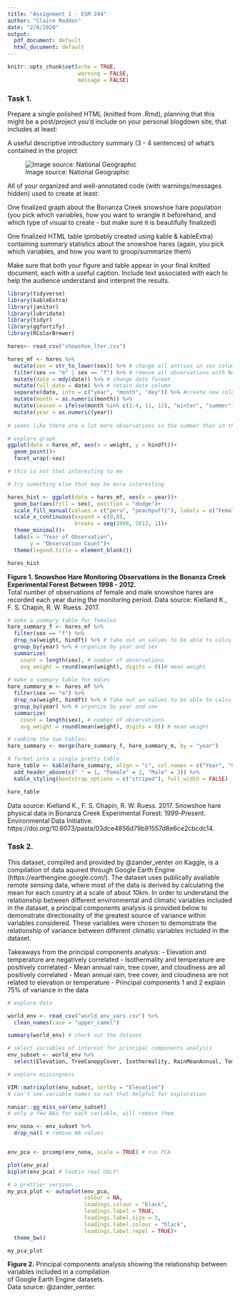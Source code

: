 ```yaml
---
title: "Assignment 1 - ESM 244"
author: "Claire Madden"
date: "2/6/2020"
output:
  pdf_document: default
  html_document: default
---
```


```r
knitr::opts_chunk$set(echo = TRUE, 
                      warning = FALSE,
                      message = FALSE)
```

### Task 1. 
 


Prepare a single polished HTML (knitted from .Rmd), planning that this might be a post/project you’d include on your personal blogdown site, that includes at least:

A useful descriptive introductory summary (3 - 4 sentences) of what’s contained in the project




![Image source: National Geographic](81736.jpg)


All of your organized and well-annotated code (with warnings/messages hidden) used to create at least:



One finalized graph about the Bonanza Creek snowshoe hare population (you pick which variables, how you want to wrangle it beforehand, and which type of visual to create - but make sure it is beautifully finalized)

One finalized HTML table (probably created using kable & kableExtra) containing summary statistics about the snowshoe hares (again, you pick which variables, and how you want to group/summarize them)

Make sure that both your figure and table appear in your final knitted document, each with a useful caption. Include text associated with each to help the audience understand and interpret the results. 


```r

library(tidyverse)
library(kableExtra)
library(janitor)
library(lubridate)
library(tidyr)
library(ggfortify)
library(RColorBrewer)

hares<- read_csv("showshoe_lter.csv") 

hares_mf <- hares %>% 
  mutate(sex = str_to_lower(sex)) %>% # change all entries in sex column to lower case
  filter(sex == "m" | sex == "f") %>% # remove all observations with NA or ? in sex
  mutate(date = mdy(date)) %>% # change date format
  mutate(full_date = date) %>% # retain date column
  separate(date, into = c("year", "month", "day")) %>% #create new columns with parsed date info
  mutate(month = as.numeric(month)) %>% 
  mutate(season = ifelse(month %in% c(1:4, 11, 12), "winter", "summer")) %>% # organize months into "summer" and "winter"
  mutate(year = as.numeric(year))
  
# seems like there are a lot more observations in the summer than in the winter so maybe not an interesting thing to use for visualization

# explore graph
ggplot(data = hares_mf, aes(x = weight, y = hindft))+
  geom_point()+
  facet_wrap(~sex)

# this is not that interesting to me


```

```r

# try something else that may be more interesting

hares_hist <- ggplot(data = hares_mf, aes(x = year))+
  geom_bar(aes(fill = sex), position = "dodge")+
  scale_fill_manual(values = c("peru", "peachpuff2"), labels = c("Female", "Male"))+
  scale_x_continuous(expand = c(0,0),
                     breaks = seq(1998, 2012, 1))+
  theme_minimal()+
  labs(x = "Year of Observation",
       y = "Observation Count")+
  theme(legend.title = element_blank())

hares_hist


```
        
**Figure 1. Snowshoe Hare Monitoring Observations in the Bonanza Creek Experimental Forest Between 1998 - 2012.**        
Total number of observations of female and male snowshoe hares are recorded each year during the monitoring period. 
Data source: Kielland K., F. S. Chapin, R. W. Ruess. 2017.




```r

# make a summary table for females
hare_summary_f <- hares_mf %>% 
  filter(sex == "f") %>% 
  drop_na(weight, hindft) %>% # take out an values to be able to calculate mean
  group_by(year) %>% # organize by year and sex
  summarize(
    count = length(sex), # number of observations
    avg_weight = round(mean(weight), digits = 0))# mean weight
    
# make a summary table for males
hare_summary_m <- hares_mf %>% 
  filter(sex == "m") %>% 
  drop_na(weight, hindft) %>% # take out an values to be able to calculate mean
  group_by(year) %>% # organize by year and sex
  summarize(
    count = length(sex), # number of observations
    avg_weight = round(mean(weight), digits = 0)) # mean weight

# combine the two tables!
hare_summary <- merge(hare_summary_f, hare_summary_m, by = "year")

# format into a single pretty table
hare_table <- kable(hare_summary, align = "c", col.names = c("Year", "Count", "Average Weight", "Count", "Average Weight"), caption = "Table 1. Sumamry Statistics for Snowshoe Hare Monitoring Observations at Bonanza Creek Experimental Forest Between 1998 - 2012. Annual observation counts and average weight of female and male snowshoe hares are reported for each of the years during the monitoring period") %>% 
  add_header_above(c(" " = 1, "Female" = 2, "Male" = 2)) %>% 
  kable_styling(bootstrap_options = c("striped"), full_width = FALSE)

hare_table

```

Data source: Kielland K., F. S. Chapin, R. W. Ruess. 2017. Snowshoe hare physical data in Bonanza Creek Experimental Forest: 1999-Present. Environmental Data Initiative. https://doi.org/10.6073/pasta/03dce4856d79b91557d8e6ce2cbcdc14. 




### Task 2. 

This dataset, compiled and provided by @zander_venter on Kaggle, is a compilation of data aquired through Google Earth Engine (https://earthengine.google.com/). The dataset uses publically available remote sensing data, where most of the data is derived by calculating the mean for each country at a scale of about 10km. In order to understand the relationship between different environmental and climatic variables included in the dataset, a principal components analysis is provided below to demonstrate directionality of the greatest source of variance within variables considered. These variables were chosen to demonstrate the relationship of variance between different climatic variables included in the dataset. 

Takeaways from the principal components analysis:
 - Elevation and temperature are negatively correlated
 - Isothermality and temperature are positively correlated
 - Mean annual rain, tree cover, and cloudiness are all positively correlated
 - Mean annual rain, tree cover, and cloudiness are not related to elevation or temperature
 - Principal components 1 and 2 explain 75% of variance in the data



```r
# explore data

world_env <- read_csv("world_env_vars.csv") %>% 
  clean_names(case = "upper_camel")

summary(world_env) # check out the dataset


```


```r
# select variables of interest for principal components analysis
env_subset <- world_env %>% 
  select(Elevation, TreeCanopyCover, Isothermality, RainMeanAnnual, TempMeanAnnual, Cloudiness) 

# explore missingness

VIM::matrixplot(env_subset, sortby = "Elevation")
# can't see variable names so not that helpful for exploration

naniar::gg_miss_var(env_subset)
# only a few NAs for each variable, will remove them

env_nona <- env_subset %>% 
  drop_na() # remove NA values


env_pca <- prcomp(env_nona, scale = TRUE) # run PCA

plot(env_pca)
biplot(env_pca) # lookin real UGLY! 


```


```r
# a prettier version...
my_pca_plot <- autoplot(env_pca,
                        colour = NA,
                        loadings.colour = "black",
                        loadings.label = TRUE,
                        loadings.label.size = 3,
                        loadings.label.colour = "black",
                        loadings.label.repel = TRUE)+
  theme_bw()

my_pca_plot

```

**Figure 2.** Principal components analysis showing the relationship between variables included in a compilation        
of Google Earth Engine datasets.       
Data source: @zander_venter.